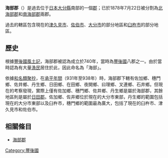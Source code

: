 {{日本郡 (廢除)|
| 郡 = 海部郡
| 日文原名 = 海部郡
| 平假名 = あまべぐん
| 羅馬字拼音 = Amabe-gun
| 地圖=
| 廢除時間 = 1878年7月22日
| 廢除理由 = 分割
| 廢除時處置 = '''海部郡''' → [[北海部郡|北海部郡]]、[[南海部郡|南海部郡]]
| 現在郡 = 
| 都道府縣 = 大分縣
| 編號 = 
| 町 = 
| 村 = 
| 經度 = 
| 緯度 = 
| 註記 = 
|}}
'''海部郡'''（{{jpn|j=海部郡|hg=あまべぐん|rm=Amabe gun|f=y}}）是過去位于[[日本|日本]][[大分縣|大分縣]]南部的一個[[郡|郡]]；已於1878年7月22日被分割為[[北海部郡|北海部郡]]和[[南海部郡|南海部郡]]兩郡。

過去的轄區包含現在的[[津久見市|津久見市]]、[[佐伯市|佐伯市]]、[[大分市|大分市]]的部分地區和[[臼杵市|臼杵市]]的部分地區。

== 歷史 ==
根據[[豐後國風土記|豐後國風土記]]，海部郡被認為成立於740年，當時為[[豐後國|豐後國]]八郡之一。由於當時認為有大量[[漁民|漁民]]居住於此，因此命名為「海部」。

依據[[和名類聚抄|和名類聚抄]]，在[[承平_(朱雀天皇)|承平年間]]（931年至938年）時，海部郡下轄有佐加鄉、穗門鄉、佐井鄉、丹生鄉、日田鄉、在田鄉、夜開鄉、曰理鄉、叉連鄉、石井鄉。但現在的考察發現，實際上僅有佐加鄉、穗門鄉、佐井鄉、丹生鄉是屬於海部郡，其餘地區則是屬於[[日田郡|日田郡]]。佐加鄉、佐井鄉位於現在的大分市東部，丹生鄉的範圍包括現在的大分市東部以及臼杵市，穗門鄉的範圍最為廣大，包括了現在的臼杵市、津久見市和佐伯市。

==相關條目==
* [[海部郡|海部郡]]

{{豐國二國的郡}}



[[Category:豐後國|Category:豐後國]]
